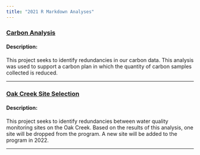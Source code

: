 ```yaml
---
title: "2021 R Markdown Analyses"
---
```


<!--- Carbon Analysis ---> 
<h3> <a href="https://zac-driscoll.github.io/mmsd.carbon_analysis/"> 
Carbon Analysis</a> </h3>
<h4> Description:</h4>
This project seeks to identify redundancies in our carbon data. This analysis
was used to support a carbon plan in which the quantity of carbon samples
collected is reduced. 
<br>
<hr>
<!--- Oak Creek Site Selection Project ---> 
<h3> <a href="https://zac-driscoll.github.io/oc_analysis/index.html"> 
Oak Creek Site Selection</a> </h3>
<h4> Description:</h4>
This project seeks to identify redundancies between water quality 
monitoring sites on the Oak Creek. Based on the results of this analysis, 
one site will be dropped from the program.  A new site will be added to 
the program in 2022.<br>
<hr>

